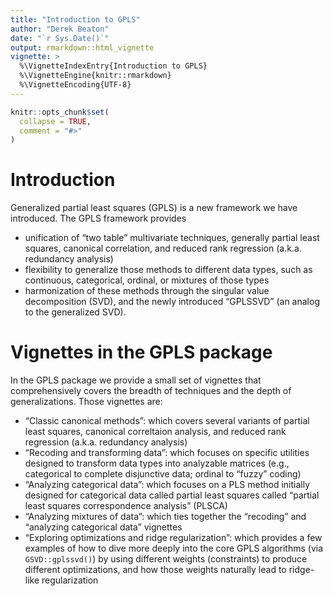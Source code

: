 ```yaml
---
title: "Introduction to GPLS"
author: "Derek Beaton"
date: "`r Sys.Date()`"
output: rmarkdown::html_vignette
vignette: >
  %\VignetteIndexEntry{Introduction to GPLS}
  %\VignetteEngine{knitr::rmarkdown}
  %\VignetteEncoding{UTF-8}
---
```


```r
knitr::opts_chunk$set(
  collapse = TRUE,
  comment = "#>"
)
```

# Introduction

Generalized partial least squares (GPLS) is a new framework we have introduced. The GPLS framework provides 

- unification of "two table" multivariate techniques, generally partial least squares, canonical correlation, and reduced rank regression (a.k.a. redundancy analysis)
- flexibility to generalize those methods to different data types, such as continuous, categorical, ordinal, or mixtures of those types
- harmonization of these methods through the singular value decomposition (SVD), and the newly introduced "GPLSSVD" (an analog to the generalized SVD). 


# Vignettes in the GPLS package

In the GPLS package we provide a small set of vignettes that comprehensively covers the breadth of techniques and the depth of generalizations. Those vignettes are:

- "Classic canonical methods": which covers several variants of partial least squares, canonical correltaion analysis, and reduced rank regression (a.k.a. redundancy analysis)
- "Recoding and transforming data": which focuses on specific utilities designed to transform data types into analyzable matrices (e.g., categorical to complete disjunctive data; ordinal to "fuzzy" coding)
- "Analyzing categorical data": which focuses on a PLS method initially designed for categorical data called partial least squares called "partial least squares correspondence analysis" (PLSCA)
- "Analyzing mixtures of data": which ties together the "recoding" and "analyzing categorical data" vignettes
- "Exploring optimizations and ridge regularization": which provides a few examples of how to dive more deeply into the core GPLS algorithms (via `GSVD::gplssvd()`) by using different weights (constraints) to produce different optimizations, and how those weights naturally lead to ridge-like regularization
